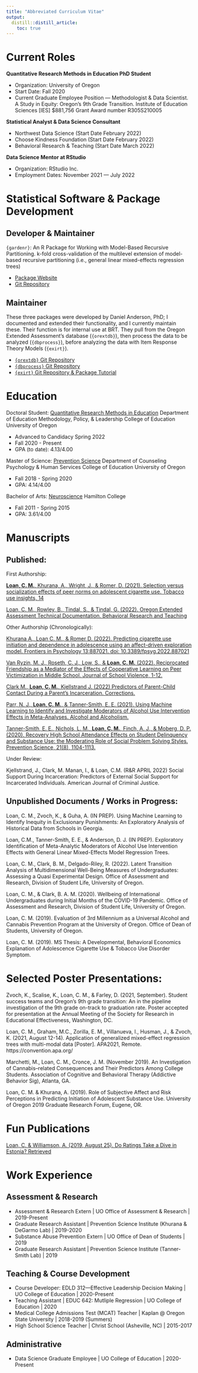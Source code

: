 ```yaml
---
title: "Abbreviated Curriculum Vitae"
output: 
  distill::distill_article:
    toc: true
---
```


# Current Roles

**Quantitative Research Methods in Education PhD Student**

* Organization: University of Oregon
* Start Date: Fall 2020
* Current Graduate Employee Position — Methodologist & Data Scientist. A Study in Equity: Oregon's 9th Grade Transition. Institute of Education Sciences [IES] $881,756 Grant Award number R305S210005

**Statistical Analyst & Data Science Consultant**

* Northwest Data Science (Start Date February 2022) 
* Choose Kindness Foundation (Start Date February 2022)
* Behavioral Research & Teaching (Start Date March 2022)

**Data Science Mentor at RStudio**

* Organization: RStudio Inc.
* Employment Dates: November 2021 — July 2022

# Statistical Software & Package Development 

## Developer & Maintainer

`{gardenr}`: An R Package for Working with Model-Based Recursive Partitioning.
k-fold cross-validation of the multilevel extension of model-based recursive partitioning (i.e., general linear mixed-effects regression trees)

* [Package Website](https://chhr1s.github.io/gardenr/)
* [Git Repository](https://github.com/Chhr1s/gardenr)

## Maintainer

These three packages were developed by Daniel Anderson, PhD; I documented and extended their functionality, and I currently maintain these. Their function is for internal use at BRT. They pull from the Oregon Extended Assessment's database (`{orextdb}`), then process the data to be analyzed (`{dbprocess}`), before analyzing the data with Item Response Theory Models (`{exirt}`).

* [`{orextdb}` Git Repository](https://github.com/UO-BRT/orextdb)
* [`{dbprocess}` Git Repository](https://github.com/UO-BRT/dbprocess)
* [`{exirt}` Git Repository & Package Tutorial](https://github.com/UO-BRT/exirt)

# Education

Doctoral Student: [Quantitative Research Methods in Education](https://education.uoregon.edu/qrme)\n
Department of Education Methodology, Policy, & Leadership\n
College of Education\n
University of Oregon\n

* Advanced to Candidacy Spring 2022
* Fall 2020 - Present
* GPA (to date): 4.13/4.00

Master of Science: [Prevention Science](https://education.uoregon.edu/prevsci/graduate/ms)\n
Department of Counseling Psychology & Human Services\n
College of Education\n
University of Oregon\n

* Fall 2018 - Spring 2020
* GPA: 4.14/4.00 

Bachelor of Arts: [Neuroscience](https://www.hamilton.edu/academics/departments/Home?dept=Neuroscience)\n
Hamilton College\n

* Fall 2011 - Spring 2015
* GPA: 3.61/4.00 

# Manuscripts

## Published:

First Authorship:

[**Loan, C. M.**, Khurana, A., Wright, J., & Romer, D. (2021). Selection versus socialization effects of peer norms on adolescent cigarette use. Tobacco use insights, 14](https://journals.sagepub.com/doi/pdf/10.1177/1179173X211066005)

[Loan, C. M., Rowley, B., Tindal, S., & Tindal, G. (2022). Oregon Extended Assessment Technical Documentation. Behavioral Research and Teaching](https://orext-techreport22.netlify.app/)

Other Authorship (Chronologically):

[Khurana A., Loan C. M., & Romer D. (2022). Predicting cigarette use initiation and dependence in adolescence using an affect-driven exploration model. Frontiers in Psychology 13:887021. doi: 10.3389/fpsyg.2022.887021](https://www.frontiersin.org/articles/10.3389/fpsyg.2022.887021/full)

[Van Ryzin, M. J., Roseth, C. J., Low, S., & **Loan, C. M.** (2022). Reciprocated Friendship as a Mediator of the Effects of Cooperative Learning on Peer Victimization in Middle School. Journal of School Violence, 1-12.](https://www.tandfonline.com/doi/abs/10.1080/15388220.2022.2098502)

[Clark M., **Loan, C. M.**, Kjellstrand J. (2022) Predictors of Parent-Child Contact During a Parent’s Incarceration. Corrections.](https://www.tandfonline.com/doi/abs/10.1080/23774657.2022.2052381)

[Parr, N. J., **Loan, C. M.**, & Tanner-Smith, E. E. (2021). Using Machine Learning to Identify and Investigate Moderators of Alcohol Use Intervention Effects in Meta-Analyses. Alcohol and Alcoholism.](https://doi.org/10.1093/alcalc/agab036)

[Tanner-Smith, E. E., Nichols, L. M., **Loan, C. M.**, Finch, A. J., & Moberg, D. P. (2020). Recovery High School Attendance Effects on Student Delinquency and Substance Use: the Moderating Role of Social Problem Solving Styles. Prevention Science, 21(8), 1104-1113.](https://doi.org/10.1007/s11121-020-01161-z)


Under Review: 

Kjellstrand, J., Clark, M. Manan, I., & Loan, C.M. (R&R APRIL 2022) Social Support During Incarceration: Predictors of External Social Support for Incarcerated Individuals. American Journal of Criminal Justice.

## Unpublished Documents / Works in Progress:

Loan, C. M., Zvoch, K., & Guha, A. (IN PREP). Using Machine Learning to Identify Inequity in Exclusionary Punishments: An Exploratory Analysis of Historical Data from Schools in Georgia.

Loan, C.M., Tanner-Smith, E. E., & Anderson, D. J. (IN PREP). Exploratory Identification of Meta-Analytic Moderators of Alcohol Use Intervention Effects with General Linear Mixed-Effects Model Regression Trees.

Loan, C. M., Clark, B. M., Delgado-Riley, R. (2022). Latent Transition Analysis of Multidimensional Well-Being Measures of Undergraduates: Assessing a Quasi Experimental Design. Office of Assessment and Research, Division of Student Life, University of Oregon.

Loan, C. M., & Clark, B. A. M. (2020). Wellbeing of International Undergraduates during Initial Months of the COVID-19 Pandemic. Office of Assessment and Research, Division of Student Life, University of Oregon.

Loan, C. M. (2019). Evaluation of 3rd Millennium as a Universal Alcohol and Cannabis Prevention Program at the University of Oregon. Office of Dean of Students, University of Oregon. 

Loan, C. M. (2019). MS Thesis: A Developmental, Behavioral Economics Explanation of Adolescence Cigarette Use & Tobacco Use Disorder Symptom. 

# Selected Poster Presentations: 

Zvoch, K., Scalise, K., Loan, C. M., & Farley, D. (2021, September). Student success teams and Oregon’s 9th grade transition: An in the pipeline investigation of the 9th grade on-track to graduation rate. Poster accepted for presentation at the Annual Meeting of the Society for Research in Educational Effectiveness, Washington, DC.

Loan, C. M., Graham, M.C., Zorilla, E. M., Villanueva, I., Husman, J., & Zvoch, K. (2021, August 12-14). Application of generalized mixed-effect regression trees with multi-modal data [Poster]. APA2021, Remote. https://convention.apa.org/

Marchetti, M., Loan, C. M., Cronce, J. M. (November 2019). An Investigation of Cannabis–related Consequences and Their Predictors Among College Students. Association of Cognitive and Behavioral Therapy (Addictive Behavior Sig), Atlanta, GA.

Loan, C. M. & Khurana, A. (2019). Role of Subjective Affect and Risk Perceptions in Predicting 	Initiation of Adolescent Substance Use. University of Oregon 2019 Graduate Research Forum, Eugene, OR.


# Fun Publications

[Loan, C. &  Williamson, A. (2019, August 25). Do Ratings Take a Dive in Estonia? Retrieved](https://udisc.com/blog/post/do-ratings-take-a-dive-in-estonia)

# Work Experience

## Assessment & Research 
* Assessment & Research Extern | UO Office of Assessment & Research | 2019-Present
* Graduate Research Assistant | Prevention Science Institute (Khurana & DeGarmo Lab) | 2019-2020
* Substance Abuse Prevention Extern | UO Office of Dean of Students | 2019
* Graduate Research Assistant | Prevention Science Institute (Tanner-Smith Lab) | 2019

## Teaching & Course Development

* Course Developer: EDLD 312—Effective Leadership Decision Making | UO College of Education | 2020-Present 
* Teaching Assistant | EDUC 642: Mutliple Regression | UO College of Education | 2020
* Medical College Admissions Test (MCAT) Teacher | Kaplan @ Oregon State University | 2018-2019 (Summers)
* High School Science Teacher | Christ School (Asheville, NC) | 2015-2017

## Administrative

* Data Science Graduate Employee | UO College of Education | 2020-Present 




